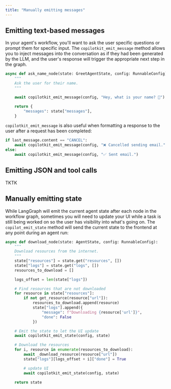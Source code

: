 ```yaml
---
title: "Manually emitting messages"
---
```


## Emitting text-based messages

In your agent's workflow, you'll want to ask the user specific questions or prompt them for specific input. The `copilotkit_emit_message` method allows you to inject messages into the conversation as if they had been generated by the LLM, and the user's response will trigger the appropriate next step in the graph.

```python filename="agent.py"
async def ask_name_node(state: GreetAgentState, config: RunnableConfig):
    """
    Ask the user for their name.
    """

    await copilotkit_emit_message(config, "Hey, what is your name? 🙂")

    return {
        "messages": state["messages"],
    }
```

`copilotkit_emit_message` is also useful when formatting a response to the user after a request has been completed:

```python
if last_message.content == "CANCEL":
    await copilotkit_emit_message(config, "❌ Cancelled sending email.")
else:
    await copilotkit_emit_message(config, "✅ Sent email.")
```

## Emitting JSON and tool calls

TKTK

## Manually emitting state

While LangGraph will emit the current agent state after each node in the workflow graph, sometimes you will need to update your UI while a task is still being worked on so the user has visibility into what's going on. The `copilot_emit_state` method will send the current state to the frontend at any point during an agent run:

```python filename="agent.py"
async def download_node(state: AgentState, config: RunnableConfig):
    """
    Download resources from the internet.
    """
    state["resources"] = state.get("resources", [])
    state["logs"] = state.get("logs", [])
    resources_to_download = []

    logs_offset = len(state["logs"])

    # Find resources that are not downloaded
    for resource in state["resources"]:
        if not get_resource(resource["url"]):
            resources_to_download.append(resource)
            state["logs"].append({
                "message": f"Downloading {resource['url']}",
                "done": False
            })

    # Emit the state to let the UI update
    await copilotkit_emit_state(config, state)

    # Download the resources
    for i, resource in enumerate(resources_to_download):
        await _download_resource(resource["url"])
        state["logs"][logs_offset + i]["done"] = True

        # update UI
        await copilotkit_emit_state(config, state)

    return state
```